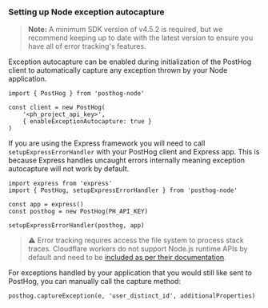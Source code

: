 ### Setting up Node exception autocapture

> **Note:** A minimum SDK version of v4.5.2 is required, but we recommend keeping up to date with the latest version to ensure you have all of error tracking's features.

Exception autocapture can be enabled during initialization of the PostHog client to automatically capture any exception thrown by your Node application.

```node
import { PostHog } from 'posthog-node'

const client = new PostHog(
    '<ph_project_api_key>',
    { enableExceptionAutocapture: true }
)

```

If you are using the Express framework you will need to call `setupExpressErrorHandler` with your PostHog client and Express app. This is because Express handles uncaught errors internally meaning exception autocapture will not work by default.

```node file=server.ts
import express from 'express'
import { PostHog, setupExpressErrorHandler } from 'posthog-node'

const app = express()
const posthog = new PostHog(PH_API_KEY)

setupExpressErrorHandler(posthog, app)
```

> ⚠️ Error tracking requires access the file system to process stack traces. Cloudflare workers do not support Node.js runtime APIs by default and need to be [included as per their documentation](https://developers.cloudflare.com/workers/runtime-apis/nodejs/#nodejs-compatibility).

For exceptions handled by your application that you would still like sent to PostHog, you can manually call the capture method:

```node
posthog.captureException(e, 'user_distinct_id', additionalProperties)
```